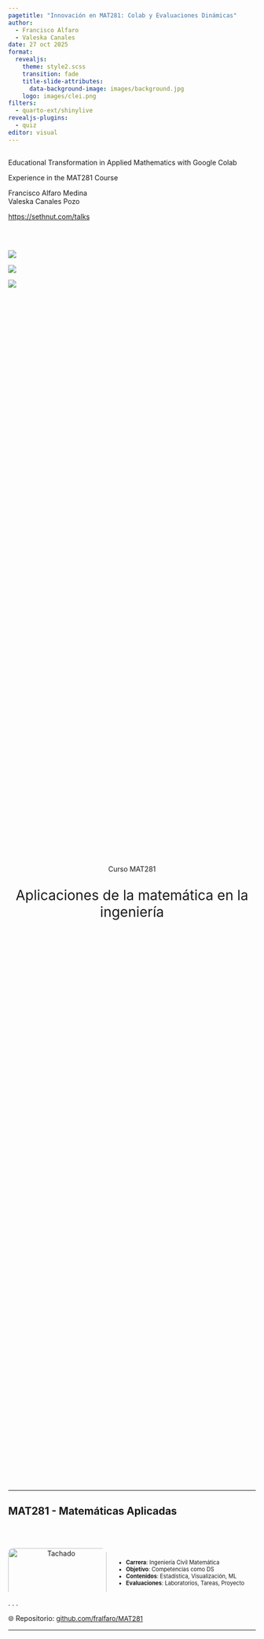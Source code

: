 ```yaml
---
pagetitle: "Innovación en MAT281: Colab y Evaluaciones Dinámicas"
author: 
  - Francisco Alfaro
  - Valeska Canales
date: 27 oct 2025
format: 
  revealjs:
    theme: style2.scss
    transition: fade
    title-slide-attributes: 
      data-background-image: images/background.jpg
    logo: images/clei.png
filters:
  - quarto-ext/shinylive 
revealjs-plugins:
  - quiz
editor: visual
---
```


##  {#hello-quarto-title data-menu-title="Hola Quarto" background-image="../comunidad_2025/images/horst_penguins_telescope.png" data-state="no-logo"}

[Educational Transformation in Applied Mathematics with Google Colab]{.custom-title}

[Experience in the MAT281 Course]{.custom-subtitle}

[Francisco Alfaro Medina <br> Valeska Canales Pozo]{.custom-author}

[<https://sethnut.com/talks>]{.custom-url}

##  {background-image="../comunidad_2025/images/background.jpg" background-opacity="0.25"}

<br>

::: r-stack
![](https://www.c3itxperts.com/hubfs/Blog%20Images/hero2.png){.fragment .fade-in-then-out fig-align="left"}

![](https://i0.wp.com/www.sciencenews.org/wp-content/uploads/2023/04/040823_chatgpt_feat.gif){.fragment .fade-in-then-out fig-align="center"}

![](images/activa2.jpg){.fragment fig-align="right"}
:::

##  {background-image="images/background_slides3.png" background-opacity="0.3"}

::: {style="display: flex; justify-content: center; align-items: center; height: 60vh; flex-direction: column; text-align: center;"}
[Curso MAT281]{style="font-size: 1em"}

[Aplicaciones de la matemática en la ingeniería]{style="font-size: 2em"}
:::

------------------------------------------------------------------------

## MAT281 - Matemáticas Aplicadas {background-image="images/background.jpg" background-opacity="0.25" transition="fade-in slide-out"}

<br>

::: columns
::: {.column width="35%"}
::: {style="text-align: center;"}
<img src="images/usm.png" alt="Tachado" style="width: 100%; border-radius: 10px;"/>
:::
:::

::: {.column .incremental width="65%" style="font-size: 0.8em"}
<br>

-   **Carrera**: Ingeniería Civil Matemática
-   **Objetivo**: Competencias como DS
-   **Contenidos**: Estadística, Visualización, ML
-   **Evaluaciones**: Laboratorios, Tareas, Proyecto
:::
:::

. . .

🌐 Repositorio: [github.com/fralfaro/MAT281](https://github.com/fralfaro/MAT281){style="font-size: 0.95em; color: gray align: center;"}

------------------------------------------------------------------------

##  {background-image="images/background_slides3.png" background-opacity="0.3"}

::: {style="display: flex; justify-content: center; align-items: center; height: 60vh; flex-direction: column; text-align: center;"}
[Conceptos Claves]{style="font-size: 1em"}

[Tecnologías y Aprendizajes]{style="font-size: 2em"}
:::

------------------------------------------------------------------------

##  {background-image="images/background.jpg" background-opacity="0.25"}

<br><br>

::: columns
::: {.column width="33%"}
::: {style="text-align:center;"}
<img src="images/colab.png" width="60%"/><br> **Google Colab**\
Ejecuta Python gratis en la nube.
:::
:::

::: {.column .fragment width="34%"}
::: {style="text-align:center;"}
<img src="images/github.png" width="60%"/><br> **GitHub**\
Gestiona proyectos de código.
:::
:::

::: {.column .fragment width="33%"}
::: {style="text-align:center;"}
<img src="images/quarto.png" width="60%"/><br> **Quarto**\
Crea documentos con código.
:::
:::
:::

<br>

. . .

[🌐 PyLatam 2022: Clases Interactivas con Google Colab, Mkdocs y Github Actions](https://www.youtube.com/watch?v=1a-3qqlMcQA){style="font-size: 0.75em; color: gray align: center"}

------------------------------------------------------------------------

##  {background-image="images/background.jpg" background-opacity="0.25"}

::: r-stack
![](https://miro.medium.com/v2/1*nLjcqvMkvZ5TRHF4pZjbHg.gif){.fragment .fade-in-then-out fig-align="left"}

![](https://webflow-prod-assets.s3.amazonaws.com/6525256482c9e9a06c7a9d3c%2F65b01d9cc1b48d7cae121a20_quarto_jupyter-reduced.gif){.fragment .fade-in-then-out fig-align="center"}

![](https://docs.github.com/assets/cb-198931/images/help/stars/lists-overview-on-stars-page.png){.fragment fig-align="right"}
:::

------------------------------------------------------------------------

##  {background-image="images/background_slides3.png" background-opacity="0.3"}

::: {style="display: flex; justify-content: center; align-items: center; height: 60vh; flex-direction: column; text-align: center;"}
[Innovación Educativa]{style="font-size: 1em"}

[Innovación en la Enseñanza y Evaluación en MAT281]{style="font-size: 2em"}
:::

------------------------------------------------------------------------

## P1: Herramientas OpenSource {background-image="images/background.jpg" background-opacity="0.25" transition="fade-in slide-out"}

<br>

::: columns
::: {.column width="50%"}
::: {style="text-align:center;"}
<img src="images/p1.png" width="60%"/><br> **Google Colab**\
Aprendizaje colaborativo sin instalación
:::
:::

::: {.column .fragment width="50%"}
::: {style="text-align:center;"}
<img src="images/p22.jpg" width="73%"/><br> **GitHub**\
Portafolio inicial con control y seguimiento.
:::
:::
:::

------------------------------------------------------------------------

## P1: Herramientas OpenSource {background-image="images/background.jpg" background-opacity="0.25" transition="zoom"}

<br>

::: {align="center"}
<img src="images/p1_colab.png" width="100%"/>
:::

------------------------------------------------------------------------

## P1: Herramientas OpenSource {background-image="images/background.jpg" background-opacity="0.25" transition="fade-in slide-out"}

<br>

::: columns
::: {.column width="50%"}
![](images/repos_02.png){fig-align="center" width="93%"}\
[Repositorio del Curso](https://github.com/fralfaro/MAT281)
:::

::: {.column .fragment width="50%"}
![](images/repos_03.png){fig-align="center" width="80%"}\
[Portafolio Estudiantes](https://github.com/fralfaro/MAT281-Portfolio)
:::
:::

------------------------------------------------------------------------

## P2: Evaluaciones Innovadoras {background-image="images/background.jpg" background-opacity="0.25" transition="fade-in slide-out"}

<br>

::: columns
::: {.column width="50%"}
::: {style="text-align:center;"}
<img src="images/p4.png" width="60%"/><br> **Evaluaciones**\
Evaluaciones prácticas y colaborativas para el trabajo
:::
:::

::: {.column .fragment width="50%"}
::: {style="text-align:center;"}
<img src="images/p3.png" width="61%"/><br> **Feedback**\
Proyectos y feedback que fortalecen habilidades
:::
:::
:::

------------------------------------------------------------------------

## P2: Evaluaciones Innovadoras {background-image="images/background.jpg" background-opacity="0.25" transition="fade-in slide-out"}

<br>

::: r-stack
![](images/eval_01.png){.fragment .fade-in-then-out width="100%" fig-align="center"}

![](images/repos_01.png){.fragment .fade-in-then-out width="100%" fig-align="center"}

![](images/proyectos_01.png){.fragment .fade-in-then-out width="100%" fig-align="center"}

![](images/proyectos_02.png){.fragment width="100%" fig-align="center"}
:::

------------------------------------------------------------------------

##  {background-image="images/background_slides3.png" background-opacity="0.3"}

::: {style="display: flex; justify-content: center; align-items: center; height: 60vh; flex-direction: column; text-align: center;"}
[Retroalimentación]{style="font-size: 1em"}

[Perspectiva de los Estudiantes del Curso MAT281]{style="font-size: 2em"}
:::

------------------------------------------------------------------------

## Comentarios de los Participantes {background-image="images/background.jpg" background-opacity="0.25" size="50%"}

<br><br>

::: columns
::: {.column .fragment width="50%"}
::: {.callout-important title="Negativos"}
-   Poca respuesta a dudas por correo\
-   Falta de retroalimentación y notas\
-   Evaluaciones poco claras\
-   Contenido teórico algo extenso\
-   Tiempo insuficiente para preguntas\
:::
:::

::: {.column .fragment width="50%"}
::: {.callout-note title="Positivos"}
-   Profesor claro y con buena disposición\
-   Explicaciones ordenadas y confiables\
-   Contenido práctico y aplicable\
-   Curso bien estructurado en Data Science\
-   Ambiente positivo de aprendizaje\
:::
:::
:::

------------------------------------------------------------------------

## Evaluaciones {background-image="images/background.jpg" background-opacity="0.25"}

<br>

::: r-stack
![](images/plot_notas.png){.fragment .fade-in-then-out width="100%" fig-align="center"}

![](images/plot_docentes.png){.fragment width="100%" fig-align="center"}
:::

. . .

[(C) La evaluó: contenidos, cercanía, y fomarlidades del curso.]{style="font-size: 0.7em; color: gray"}

------------------------------------------------------------------------

##  {background-image="images/background_slides3.png" background-opacity="0.3"}

::: {style="display: flex; justify-content: center; align-items: center; height: 60vh; flex-direction: column; text-align: center;"}
[Conclusiones]{style="font-size: 1em"}

[Resultados y Reflexiones del Curso MAT281]{style="font-size: 2em"}
:::

------------------------------------------------------------------------

##  {background-image="images/background.jpg" background-opacity="0.25"}

<br>

::: columns
::: {.column .fragment width="50%"}
::: {style="text-align:center;"}
<img src="images/check.png" width="60%"/><br> **Conclusiones**\
Herramientas abiertas motivan, mejora la comprensión práctica\
y ofrece flexibilidad en el aprendizaje
:::
:::

::: {.column .fragment .fragment width="50%"}
::: {style="text-align:center;"}
<img src="images/idea.png" width="60%"/><br> **Trabajos Futuros**\
Integrar Inteligencia Artificial, expandir la metodología, proyectos con la industria\
y automatizar evaluaciones
:::
:::
:::

------------------------------------------------------------------------

## 🎉 Agradecimientos {background-image="images/background.jpg" background-opacity="0.25"}

::: columns
::: {.column width="33%"}
![](images/seba_flores.jpg){fig-align="center" width="60%"}\
**Sebastián Flores**
:::

::: {.column width="33%"}
![](images/alonso_ogueda.jpg){fig-align="center" width="60%"}\
**Alonso Ogueda**
:::

::: {.column width="33%"}
![](images/alberto_rubio.jpg){fig-align="center" width="60%"}\
**Alberto Rubio**
:::
:::

::: columns
::: {.column width="33%"}
![](images/eric_zepeda.jpg){fig-align="center" width="60%"}\
**Eric Zepeda**
:::

::: {.column width="33%"}
![](images/sebastian_torres.jpg){fig-align="center" width="60%"}\
**Sebastián Torres**
:::

::: {.column width="33%"}
![](images/lecaros3.jpg){fig-align="center" width="60%"}\
**Rodrigo Lecaros**
:::
:::

------------------------------------------------------------------------

## 🎉 Agradecimientos {background-image="images/background.jpg" background-opacity="0.25"}

::: r-stack
![](images/dmat.jpg){.fragment .fade-in-then-out fig-align="center" width="100%"}

![](images/proyectos_03.jpg){.fragment width="65%" fig-align="center"}
:::

------------------------------------------------------------------------

## 🎉 ¡Gracias por Participar! {background-image="images/background.jpg" background-opacity="0.25"}

::: columns
::: {.column width="50%"}
<br>

❓¿Preguntas?

👏 Responder [encuesta](https://docs.google.com/forms/d/e/1FAIpQLScS7eVbBPaKw6XhVonosCL_4nP4t9AbJAM03bdSfbsoSDFntg/viewform?usp=sf_link)

🥳 Gracias de Nuevo
:::

::: {.column width="50%" align="center"}
![](images/qr_uc.png){width="400"}
:::
:::

> 🔗 Nuestro Sitio Web: [sethnut.com/talks](https://sethnut.com/talks/).

```{=html}
<style>
/* Ajusta el tamaño del título y subtítulo */
.reveal .slides h1 {
  font-size: 2em; /* Tamaño más pequeño para el título */
}

.reveal .slides h2 {
  font-size: 1.5em; /* Tamaño más pequeño para el subtítulo */
}

/* Ajusta el tamaño del texto en los párrafos */
.reveal .slides p {
  font-size: 0.8em; /* Texto más pequeño */
}

/* Ajusta el tamaño de las tablas */
.reveal .slides table {
  font-size: 0.8em; /* Tamaño de fuente más pequeño en las tablas */
  width: 90%; /* Ajusta el ancho de la tabla */
  margin: 0 auto; /* Centra la tabla */
}

/* Ajusta el tamaño de los bullets */
.reveal .slides ul {
  font-size: 0.8em; /* Tamaño de fuente más pequeño en los bullets */

}

.reveal .slide-logo {
   max-height: 2.3em !important;

}



</style>
```